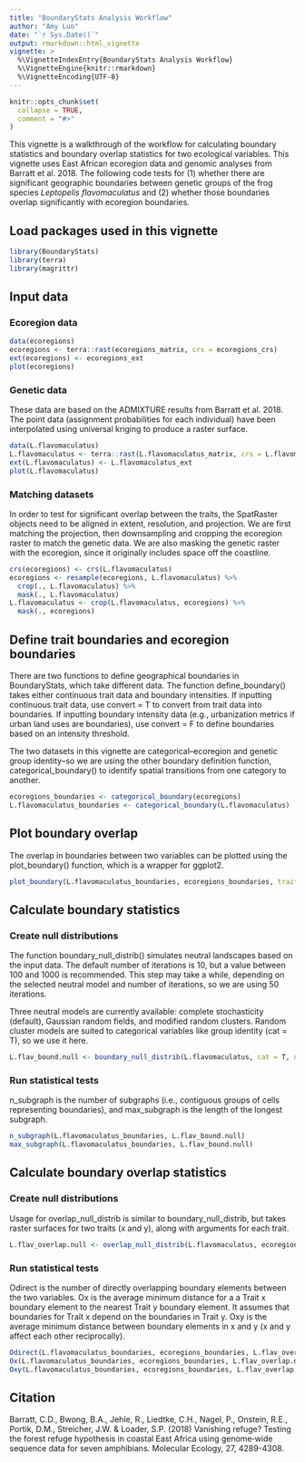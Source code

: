 ```yaml
---
title: "BoundaryStats Analysis Workflow"
author: "Amy Luo"
date: "`r Sys.Date()`"
output: rmarkdown::html_vignette
vignette: >
  %\VignetteIndexEntry{BoundaryStats Analysis Workflow}
  %\VignetteEngine{knitr::rmarkdown}
  %\VignetteEncoding{UTF-8}
---
```


```r
knitr::opts_chunk$set(
  collapse = TRUE,
  comment = "#>"
)
```

This vignette is a walkthrough of the workflow for calculating boundary statistics and boundary overlap statistics for two ecological variables. This vignette uses East African ecoregion data and genomic analyses from Barratt et al. 2018. The following code tests for (1) whether there are significant geographic boundaries between genetic groups of the frog species *Leptopelis flavomaculatus* and (2) whether those boundaries overlap significantly with ecoregion boundaries.

## Load packages used in this vignette
```r
library(BoundaryStats)
library(terra)
library(magrittr)
```

## Input data
### Ecoregion data
``` r
data(ecoregions)
ecoregions <- terra::rast(ecoregions_matrix, crs = ecoregions_crs)
ext(ecoregions) <- ecoregions_ext
plot(ecoregions)
```

### Genetic data

These data are based on the ADMIXTURE results from Barratt et al. 2018. The point data (assignment probabilities for each individual) have been interpolated using universal kriging to produce a raster surface.

```r
data(L.flavomaculatus)
L.flavomaculatus <- terra::rast(L.flavomaculatus_matrix, crs = L.flavomaculatus_crs)
ext(L.flavomaculatus) <- L.flavomaculatus_ext
plot(L.flavomaculatus)
```

### Matching datasets

In order to test for significant overlap between the traits, the SpatRaster objects need to be aligned in extent, resolution, and projection. We are first matching the projection, then downsampling and cropping the ecoregion raster to match the genetic data. We are also masking the genetic raster with the ecoregion, since it originally includes space off the coastline.

```r
crs(ecoregions) <- crs(L.flavomaculatus)
ecoregions <- resample(ecoregions, L.flavomaculatus) %>%
  crop(., L.flavomaculatus) %>%
  mask(., L.flavomaculatus)
L.flavomaculatus <- crop(L.flavomaculatus, ecoregions) %>%
  mask(., ecoregions)
```

## Define trait boundaries and ecoregion boundaries

There are two functions to define geographical boundaries in BoundaryStats, which take different data. The function define_boundary() takes either continuous trait data and boundary intensities. If inputting continuous trait data, use convert = T to convert from trait data into boundaries. If inputting boundary intensity data (e.g., urbanization metrics if urban land uses are boundaries), use convert = F to define boundaries based on an intensity threshold.

The two datasets in this vignette are categorical--ecoregion and genetic group identity--so we are using the other boundary definition function, categorical_boundary() to identify spatial transitions from one category to another.

```r
ecoregions_boundaries <- categorical_boundary(ecoregions)
L.flavomaculatus_boundaries <- categorical_boundary(L.flavomaculatus)
```

## Plot boundary overlap

The overlap in boundaries between two variables can be plotted using the plot_boundary() function, which is a wrapper for ggplot2.

```r
plot_boundary(L.flavomaculatus_boundaries, ecoregions_boundaries, trait_names = c('A. delicatus genetic group', 'Ecoregion'))
```

## Calculate boundary statistics

### Create null distributions

The function boundary_null_distrib() simulates neutral landscapes based on the input data. The default number of iterations is 10, but a value between 100 and 1000 is recommended. This step may take a while, depending on the selected neutral model and number of iterations, so we are using 50 iterations.

Three neutral models are currently available: complete stochasticity (default), Gaussian random fields, and modified random clusters. Random cluster models are suited to categorical variables like group identity (cat = T), so we use it here.

```r
L.flav_bound.null <- boundary_null_distrib(L.flavomaculatus, cat = T, n_iterations = 50, model = 'random_cluster', p = 0.7, progress = F)
```

### Run statistical tests

n_subgraph is the number of subgraphs (i.e., contiguous groups of cells representing boundaries), and max_subgraph is the length of the longest subgraph.

```r
n_subgraph(L.flavomaculatus_boundaries, L.flav_bound.null)
max_subgraph(L.flavomaculatus_boundaries, L.flav_bound.null)
```

## Calculate boundary overlap statistics

### Create null distributions

Usage for overlap_null_distrib is similar to boundary_null_distrib, but takes raster surfaces for two traits (x and y), along with arguments for each trait.

```r
L.flav_overlap.null <- overlap_null_distrib(L.flavomaculatus, ecoregions, rand_both = F, x_cat = T, n_iterations = 50, x_model = 'random_cluster', progress = F)
```

### Run statistical tests

Odirect is the number of directly overlapping boundary elements between the two variables. Ox is the average minimum distance for a a Trait x boundary element to the nearest Trait y boundary element. It assumes that boundaries for Trait x depend on the boundaries in Trait y. Oxy is the average minimum distance between boundary elements in x and y (x and y affect each other reciprocally).

```r
Odirect(L.flavomaculatus_boundaries, ecoregions_boundaries, L.flav_overlap.null)
Ox(L.flavomaculatus_boundaries, ecoregions_boundaries, L.flav_overlap.null)
Oxy(L.flavomaculatus_boundaries, ecoregions_boundaries, L.flav_overlap.null)
```

## Citation
Barratt, C.D., Bwong, B.A., Jehle, R., Liedtke, C.H., Nagel, P., Onstein, R.E., Portik, D.M., Streicher, J.W. & Loader, S.P. (2018) Vanishing refuge? Testing the forest refuge hypothesis in coastal East Africa using genome‐wide sequence data for seven amphibians. Molecular Ecology, 27, 4289-4308.